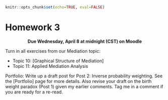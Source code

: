 ```r
knitr::opts_chunk$set(echo=TRUE, eval=FALSE)
```

# Homework 3 {-}

<center>
**Due Wednesday, April 8 at midnight (CST) on Moodle**
</center>

Turn in all exercises from our Mediation topic:

- Topic 10: [Graphical Structure of Mediation]
- Topic 11: Applied Mediation Analysis

Portfolio: Write up a draft post for Post 2: Inverse probability weighting. See the [Portfolio] page for more details. Also revise your draft on the birth weight paradox (Post 1) given my earlier comments. Tag me in a comment if you are ready for a re-read.



